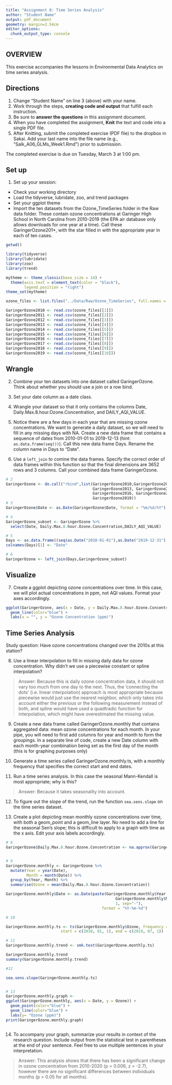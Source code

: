 ```yaml
---
title: "Assignment 8: Time Series Analysis"
author: "Student Name"
output: pdf_document
geometry: margin=2.54cm
editor_options: 
  chunk_output_type: console
---
```


## OVERVIEW

This exercise accompanies the lessons in Environmental Data Analytics on time series analysis. 

## Directions
1. Change "Student Name" on line 3 (above) with your name.
3. Work through the steps, **creating code and output** that fulfill each instruction.
4. Be sure to **answer the questions** in this assignment document.
6. When you have completed the assignment, **Knit** the text and code into a single PDF file.
8. After Knitting, submit the completed exercise (PDF file) to the dropbox in Sakai. Add your last name into the file name (e.g., "Salk_A06_GLMs_Week1.Rmd") prior to submission.

The completed exercise is due on Tuesday, March 3 at 1:00 pm.

## Set up 
1. Set up your session:

* Check your working directory
* Load the tidyverse, lubridate, zoo, and trend packages
* Set your ggplot theme
* Import the ten datasets from the Ozone_TimeSeries folder in the Raw data folder. These contain ozone concentrations at Garinger High School in North Carolina from 2010-2019 (the EPA air database only allows downloads for one year at a time). Call these GaringerOzone201*, with the star filled in with the appropriate year in each of ten cases.

```r
getwd()

library(tidyverse)
library(lubridate)
library(zoo)
library(trend)

mytheme <- theme_classic(base_size = 14) +
  theme(axis.text = element_text(color = "black"), 
        legend.position = "right")
theme_set(mytheme)

ozone_files <- list.files("../Data/Raw/Ozone_TimeSeries", full.names = T)

GaringerOzone2010 <- read.csv(ozone_files[[1]])
GaringerOzone2011 <- read.csv(ozone_files[[2]])
GaringerOzone2012 <- read.csv(ozone_files[[3]])
GaringerOzone2013 <- read.csv(ozone_files[[4]])
GaringerOzone2014 <- read.csv(ozone_files[[5]])
GaringerOzone2015 <- read.csv(ozone_files[[6]])
GaringerOzone2016 <- read.csv(ozone_files[[7]])
GaringerOzone2017 <- read.csv(ozone_files[[8]])
GaringerOzone2018 <- read.csv(ozone_files[[9]])
GaringerOzone2019 <- read.csv(ozone_files[[10]])
```

## Wrangle

2. Combine your ten datasets into one dataset called GaringerOzone. Think about whether you should use a join or a row bind. 

3. Set your date column as a date class.

4. Wrangle your dataset so that it only contains the columns Date, Daily.Max.8.hour.Ozone.Concentration, and DAILY_AQI_VALUE. 

5. Notice there are a few days in each year that are missing ozone concentrations. We want to generate a daily dataset, so we will need to fill in any missing days with NA. Create a new data frame that contains a sequence of dates from 2010-01-01 to 2019-12-13 (hint: `as.data.frame(seq())`). Call this new data frame Days. Rename the column name in Days to "Date".

6. Use a `left_join` to comine the data frames. Specify the correct order of data frames within this function so that the final dimensions are 3652 rows and 3 columns. Call your combined data frame GaringerOzone. 

```r
# 2 
GaringerOzone <- do.call("rbind",list(GaringerOzone2010,GaringerOzone2011,GaringerOzone2012,
                                      GaringerOzone2013, GaringerOzone2014, GaringerOzone2015,
                                      GaringerOzone2016, GaringerOzone2017, GaringerOzone2018,
                                      GaringerOzone2019))
# 3
GaringerOzone$Date <- as.Date(GaringerOzone$Date, format = "%m/%d/%Y")

# 4
GaringerOzone_subset <- GaringerOzone %>%
  select(Date, Daily.Max.8.hour.Ozone.Concentration,DAILY_AQI_VALUE)

# 5
Days <- as.data.frame((seq(as.Date("2010-01-01"),as.Date("2019-12-31"), by="days")))
colnames(Days)[1] <- "Date"

# 6
GaringerOzone <- left_join(Days,GaringerOzone_subset)


```

## Visualize

7. Create a ggplot depicting ozone concentrations over time. In this case, we will plot actual concentrations in ppm, not AQI values. Format your axes accordingly.

```r
ggplot(GaringerOzone, aes(x = Date, y = Daily.Max.8.hour.Ozone.Concentration)) +
  geom_line(color="blue") +
  labs(x = "", y = "Ozone Concentration (ppm)")

```

## Time Series Analysis

Study question: Have ozone concentrations changed over the 2010s at this station? 

8. Use a linear interpolation to fill in missing daily data for ozone concentration. Why didn't we use a piecewise constant or spline interpolation?

> Answer: Because this is daily ozone concentration data, it should not vary too much from one day to the next. Thus, the 'connecting the dots' (i.e. linear interpolation) approach is most appropriate because piecewise would just use the nearest neighbor, which only takes into account either the previous or the following measurement instead of both, and spline would have used a quadtradic function for interpolation, which might have overestimated the missing value.

9. Create a new data frame called GaringerOzone.monthly that contains aggregated data: mean ozone concentrations for each month. In your pipe, you will need to first add columns for year and month to form the groupings. In a separate line of code, create a new Date column with each month-year combination being set as the first day of the month (this is for graphing purposes only)

10. Generate a time series called GaringerOzone.monthly.ts, with a monthly frequency that specifies the correct start and end dates. 

11. Run a time series analysis. In this case the seasonal Mann-Kendall is most appropriate; why is this?

> Answer: Because it takes seasonality into account.

12. To figure out the slope of the trend, run the function `sea.sens.slope` on the time series dataset. 

13. Create a plot depicting mean monthly ozone concentrations over time, with both a geom_point and a geom_line layer. No need to add a line for the seasonal Sen's slope; this is difficult to apply to a graph with time as the x axis. Edit your axis labels accordingly.

```r
# 8
GaringerOzone$Daily.Max.8.hour.Ozone.Concentration <- na.approx(GaringerOzone$Daily.Max.8.hour.Ozone.Concentration)


# 9
GaringerOzone.monthly <- GaringerOzone %>%
  mutate(Year = year(Date), 
         Month = month(Date)) %>%
  group_by(Year, Month) %>%
  summarise(Ozone = mean(Daily.Max.8.hour.Ozone.Concentration)) 

GaringerOzone.monthly$Date <- as.Date(paste(GaringerOzone.monthly$Year, 
                                                GaringerOzone.monthly$Month, 
                                                1, sep="-"), 
                                          format = "%Y-%m-%d")

# 10

GaringerOzone.monthly.ts <- ts(GaringerOzone.monthly$Ozone, frequency = 12, 
                        start = c(2010, 01, 1), end = c(2019, 07, 1))

# 11
GaringerOzone.monthly.trend <- smk.test(GaringerOzone.monthly.ts)

GaringerOzone.monthly.trend
summary(GaringerOzone.monthly.trend)

#12

sea.sens.slope(GaringerOzone.monthly.ts)


# 13
GaringerOzone.monthly.graph <-
ggplot(GaringerOzone.monthly, aes(x = Date, y = Ozone)) +
  geom_point(color="blue") +
  geom_line(color="blue") +
  labs(y= "Ozone (ppm)") 
print(GaringerOzone.monthly.graph)



```

14. To accompany your graph, summarize your results in context of the research question. Include output from the statistical test in parentheses at the end of your sentence. Feel free to use multiple sentences in your interpretation.

> Answer: This analysis shows that there has been a significant change in ozone concentration from 2010-2020 (p = 0.006, z = -2.7), however there are no significant differences between individuals months (p > 0.05 for all months).
